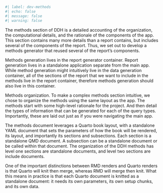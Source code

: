 ```r
#| label: dev-methods
#| echo: false
#| message: false
#| warning: false

```

The methods section of DDH is a detailed accounting of the organization, the computational details, and the rationale of the components of the app. This section contains many more details than a report contains, but includes several of the components of the report. Thus, we set out to develop a methods generator that reused several of the report's components.

Methods generation lives in the report generator container. Report generation lives in a standalone application separate from the main app. While method generation might intuitively live in the data generation container, all of the sections of the report that we want to include in the methods live in the report container, therefore methods generation should also live in this container.

Methods organization. To make a complex methods section intuitive, we chose to organize the methods using the same layout as the app. The methods start with some high-level rationale for the project. And then detail the types of information that can be generated for each of the query types. Importantly, these are laid out just as if you were navigating the main app.

The methods document leverages a Quarto book layout, with a standalone YAML document that sets the parameters of how the book will be rendered, its layout, and importantly its sections and subsections. Each section is a standalone QMD document. A subsection can be a standalone document or be called within that document. The organization of the DDH methods has level one sections are standalone documents, and level two sections are include documents.

One of the important distinctions between RMD renders and Quarto renders is that Quarto will knit then merge, whereas RMD will merge then knit. What this means in practice is that each Quarto document is knitted as a standalone document: it needs its own parameters, its own setup chunks, and its own data.
